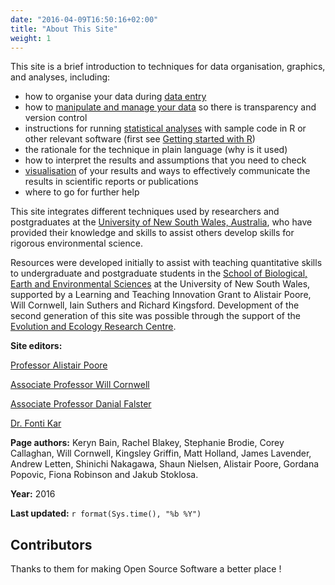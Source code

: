 ```yaml
---
date: "2016-04-09T16:50:16+02:00"
title: "About This Site"
weight: 1
---
```


This site is a brief introduction to techniques for data organisation, graphics, and analyses, including:

* how to organise your data during [data entry](/getting-started-with-r/data-entry/) 
* how to [manipulate and manage your data](/data-manipulation/) so there is transparency and version control 
* instructions for running [statistical analyses](/statistics/) with sample code in R or other relevant software (first see [Getting started with R](/getting-started-with-r/)) 
* the rationale for the technique in plain language (why is it used) 
* how to interpret the results and assumptions that you need to check 
* [visualisation](/graphics/) of your results and ways to effectively communicate the results in scientific reports or publications
* where to go for further help 


This site integrates different techniques used by researchers and postgraduates at the [University of New South Wales, Australia](https://www.unsw.edu.au/), who have provided their knowledge and skills to assist others develop skills for rigorous environmental science.

Resources were developed initially to assist with teaching quantitative skills to undergraduate and postgraduate students in the [School of Biological, Earth and Environmental Sciences](http://www.bees.unsw.edu.au/) at the University of New South Wales, supported by a Learning and Teaching Innovation Grant to  Alistair Poore, Will Cornwell, Iain Suthers and Richard Kingsford.  Development of the second generation of this site was possible through the support of the [Evolution and Ecology Research Centre](http://www.eerc.unsw.edu.au/).  

**Site editors:**

[Professor Alistair Poore](https://alistairpoore.org) 

[Associate Professor Will Cornwell](http://willcornwell.org/)

[Associate Professor Danial Falster](https://danielfalster.com/)

[Dr. Fonti Kar](https://fontikar.wordpress.com/)

**Page authors:** Keryn Bain, Rachel Blakey, Stephanie Brodie, Corey Callaghan, Will Cornwell, Kingsley Griffin, Matt Holland, James Lavender, Andrew Letten, Shinichi Nakagawa, Shaun Nielsen, Alistair Poore, Gordana Popovic, Fiona Robinson and Jakub Stoklosa.

**Year:** 2016

**Last updated:** `r format(Sys.time(), "%b %Y")`


## Contributors

Thanks to them <i class="fas fa-heart"></i> for making Open Source Software a better place !

